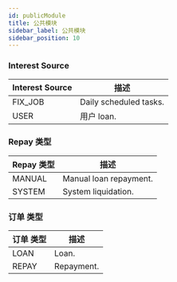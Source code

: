 ```yaml
---
id: publicModule
title: 公共模块
sidebar_label: 公共模块
sidebar_position: 10
---
```


### Interest Source

| Interest Source | 描述            |
| --------------- | ---------------------- |
| FIX_JOB         | Daily scheduled tasks. |
| USER            | 用户 loan.             |

### Repay 类型

| Repay 类型 | 描述            |
| ---------- | ---------------------- |
| MANUAL     | Manual loan repayment. |
| SYSTEM     | System liquidation.    |

### 订单 类型

| 订单 类型 | 描述 |
| ---------- | ----------- |
| LOAN       | Loan.       |
| REPAY      | Repayment.  |
